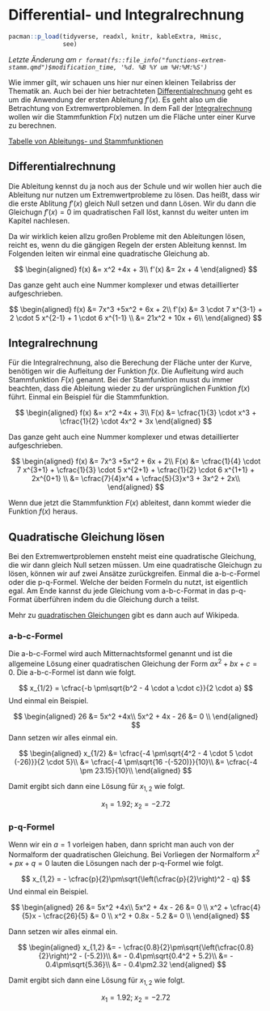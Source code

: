 # Differential- und Integralrechnung {#sec-func-diff}

```r
pacman::p_load(tidyverse, readxl, knitr, kableExtra, Hmisc,
               see)
```

*Letzte Änderung am `r format(fs::file_info("functions-extrem-stamm.qmd")$modification_time, '%d. %B %Y um %H:%M:%S')`*

Wie immer gilt, wir schauen uns hier nur einen kleinen Teilabriss der Thematik an. Auch bei der hier betrachteten [Differentialrechnung](https://de.wikipedia.org/wiki/Differentialrechnung#Ableitungsfunktion) geht es um die Anwendung der ersten Ableitung $f'(x)$. Es geht also um die Betrachtung von Extremwertproblemen. In dem Fall der [Integralrechnung](https://de.wikipedia.org/wiki/Integralrechnung) wollen wir die Stammfunktion $F(x)$ nutzen um die Fläche unter einer Kurve zu berechnen. 

::: column-margin

[Tabelle von Ableitungs- und Stammfunktionen](https://de.wikipedia.org/wiki/Tabelle_von_Ableitungs-_und_Stammfunktionen)

:::


## Differentialrechnung

Die Ableitung kennst du ja noch aus der Schule und wir wollen hier auch die Ableitung nur nutzen um Extremwertprobleme zu lösen. Das heißt, dass wir die erste Ablitung $f'(x)$ gleich Null setzen und dann Lösen. Wir du dann die Gleichugn $f'(x) = 0$ im quadratischen Fall löst, kannst du weiter unten im Kapitel nachlesen.

Da wir wirklich keien allzu großen Probleme mit den Ableitungen lösen, reicht es, wenn du die gängigen Regeln der ersten Ableitung kennst. Im Folgenden leiten wir einmal eine quadratische Gleichung ab.

$$
\begin{aligned} 
f(x) &= x^2 +4x + 3\\
f'(x) &= 2x + 4
\end{aligned}
$$

Das ganze geht auch eine Nummer komplexer und etwas detaillierter aufgeschrieben.

$$
\begin{aligned} 
f(x) &= 7x^3 +5x^2 + 6x + 2\\
f'(x) &= 3 \cdot 7 x^{3-1} + 2 \cdot 5 x^{2-1}  + 1 \cdot 6 x^{1-1} \\
&= 21x^2 + 10x + 6\\
\end{aligned}
$$


## Integralrechnung

Für die Integralrechnung, also die Berechung der Fläche unter der Kurve, benötigen wir die Aufleitung der Funktion $f(x$. Die Aufleitung wird auch Stammfunktion $F(x)$ genannt. Bei der Stamfunktion musst du immer beachten, dass die Ableitung wieder zu der ursprünglichen Funktion $f(x)$ führt. Einmal ein Beispiel für die Stammfunktion.

$$
\begin{aligned} 
f(x) &= x^2 +4x + 3\\
F(x) &= \cfrac{1}{3} \cdot x^3 + \cfrac{1}{2} \cdot 4x^2 + 3x
\end{aligned}
$$

Das ganze geht auch eine Nummer komplexer und etwas detaillierter aufgeschrieben.

$$
\begin{aligned} 
f(x) &= 7x^3 +5x^2 + 6x + 2\\
F(x) &= \cfrac{1}{4} \cdot 7 x^{3+1} + \cfrac{1}{3} \cdot 5 x^{2+1}  + \cfrac{1}{2} \cdot 6 x^{1+1} + 2x^{0+1} \\
&= \cfrac{7}{4}x^4 + \cfrac{5}{3}x^3 + 3x^2 + 2x\\
\end{aligned}
$$

Wenn due jetzt die Stammfunktion $F(x)$ ableitest, dann kommt wieder die Funktion $f(x)$ heraus.

## Quadratische Gleichung lösen

Bei den Extremwertproblemen ensteht meist eine quadratische Gleichung, die wir dann gleich Null setzen müssen. Um eine quadratische Gleichugn zu lösen, können wir auf zwei Ansätze zurückgreifen. Einmal die a-b-c-Formel oder die p-q-Formel. Welche der beiden Formeln du nutzt, ist eigentlich egal. Am Ende kannst du jede Gleichung vom a-b-c-Format in das p-q-Format überführen indem du die Gleichung durch a teilst.

::: column-margin
Mehr zu [quadratischen Gleichungen](https://de.wikipedia.org/wiki/Quadratische_Gleichung) gibt es dann auch auf Wikipeda. 
:::


### a-b-c-Formel

Die a-b-c-Formel wird auch Mitternachtsformel genannt und ist die allgemeine Lösung einer quadratischen Gleichung der Form $ax^2 + bx + c = 0$. Die a-b-c-Formel ist dann wie folgt.

$$
x_{1/2} = \cfrac{-b \pm\sqrt{b^2 - 4 \cdot a \cdot c}}{2 \cdot a}
$$
Und einmal ein Beispiel.

$$
\begin{aligned} 
26 &= 5x^2 +4x\\
5x^2 + 4x - 26 &= 0 \\
\end{aligned}
$$
Dann setzen wir alles einmal ein.

$$
\begin{aligned} 
x_{1/2} &= \cfrac{-4 \pm\sqrt{4^2 - 4 \cdot 5 \cdot (-26)}}{2 \cdot 5}\\
&= \cfrac{-4 \pm\sqrt{16 -(-520)}}{10}\\
&= \cfrac{-4 \pm 23.15}{10}\\
\end{aligned}
$$

Damit ergibt sich dann eine Lösung für $x_{1,2}$ wie folgt.

$$
x_1 = 1.92; \; x_2 = -2.72
$$

### p-q-Formel

Wenn wir ein $a=1$ vorleigen haben, dann spricht man auch von der Normalform der quadratischen Gleichung. Bei Vorliegen der Normalform $x^2 + px + q = 0$ lauten die Lösungen nach der p-q-Formel wie folgt.

$$
x_{1,2} = - \cfrac{p}{2}\pm\sqrt{\left(\cfrac{p}{2}\right)^2 - q}
$$
Und einmal ein Beispiel.

$$
\begin{aligned} 
26 &= 5x^2 +4x\\
5x^2 + 4x - 26 &= 0 \\
x^2 + \cfrac{4}{5}x - \cfrac{26}{5} &= 0 \\
x^2 + 0.8x - 5.2 &= 0 \\
\end{aligned}
$$

Dann setzen wir alles einmal ein.

$$
\begin{aligned} 
x_{1,2} &= - \cfrac{0.8}{2}\pm\sqrt{\left(\cfrac{0.8}{2}\right)^2 - (-5.2)}\\
&= - 0.4\pm\sqrt{0.4^2 + 5.2}\\
&= - 0.4\pm\sqrt{5.36}\\
&= - 0.4\pm2.32
\end{aligned}
$$

Damit ergibt sich dann eine Lösung für $x_{1,2}$ wie folgt.

$$
x_1 = 1.92; \; x_2 = -2.72
$$